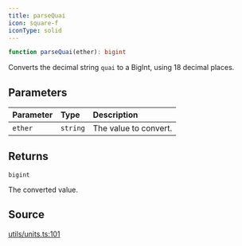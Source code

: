 ```yaml
---
title: parseQuai
icon: square-f
iconType: solid
---
```


```ts
function parseQuai(ether): bigint
```

Converts the decimal string `quai` to a BigInt, using 18 decimal places.

## Parameters

| Parameter | Type | Description |
| :------ | :------ | :------ |
| `ether` | `string` | The value to convert. |

## Returns

`bigint`

The converted value.

## Source

[utils/units.ts:101](https://github.com/dominant-strategies/quais.js/blob/645041739db20c79ffe7730b79d42c9644eae500/src/utils/units.ts#L101)
